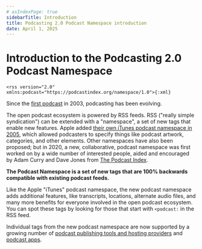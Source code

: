```yaml
---
# asIndexPage: true
sidebarTitle: Introduction
title: Podcasting 2.0 Podcast Namespace introduction
date: April 1, 2025
---
```


# Introduction to the Podcasting 2.0 Podcast Namespace

`<rss version="2.0" xmlns:podcast="https://podcastindex.org/namespace/1.0">{:xml}`

Since the [first podcast](https://blogs.harvard.edu/lydondev/2003/07/09/spoken-word-a-few-good-bloggers/) in 2003, podcasting has been evolving.

The open podcast ecosystem is powered by RSS feeds. RSS ("really simple syndication") can be extended with a "namespace", a set of new tags that enable new features. Apple added [their own iTunes podcast namespace in 2005](https://podcasters.apple.com/support/823-podcast-requirements), which allowed podcasters to specify things like podcast artwork, categories, and other elements. Other namespaces have also been proposed; but in 2020, a new, collaborative, podcast namespace was first worked on by a wide number of interested people, aided and encouraged by Adam Curry and Dave Jones from [The Podcast Index](https://podcastindex.org/).

**The Podcast Namespace is a set of new tags that are 100% backwards compatible with existing podcast feeds.**

Like the Apple "iTunes" podcast namespace, the new podcast namespace adds additional features, like transcripts, locations, alternate audio files, and many more benefits for everyone involved in the open podcast ecosystem. You can spot these tags by looking for those that start with `<podcast:` in the RSS feed.

Individual tags from the new podcast namespace are now supported by a growing number of [podcast publishing tools and hosting providers](/publishing-tools) and [podcast apps](/apps).
